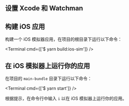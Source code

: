 

## 设置 Xcode 和 Watchman

<XcodeInstructions />

## 构建 iOS 应用

构建一个 iOS 模拟器应用，在项目的根目录下运行以下命令：

<Terminal cmd={['$ yarn build:ios-sim']} />

## 在 iOS 模拟器上运行你的应用

在项目的 `main-bundle` 目录下运行以下命令：

<Terminal cmd={['$ yarn start']} />

根据提示，在命令行中输入 `i` 以在 iOS 模拟器上运行你的应用。
